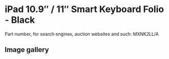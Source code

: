
# iPad 10.9″ / 11″ Smart Keyboard Folio - Black

Part number, for search engines, auction websites and such: MXNK2LL/A

## Image gallery

<div style={{ width: "768px" }}>
  <GalleryComponent
    images={[
      {
        original: "/everysource/MXNK2.png",
        thumbnail: "/everypreview/MXNK2.png",
      },
      {
        original: "/everysource/MXNK2_AV1.png",
        thumbnail: "/everypreview/MXNK2_AV1.png",
      },
      {
        original: "/everysource/MXNK2_AV2.png",
        thumbnail: "/everypreview/MXNK2_AV2.png",
      },
      {
        original: "/everysource/MXNK2_AV3.png",
        thumbnail: "/everypreview/MXNK2_AV3.png",
      },
      {
        original: "/everysource/MXNK2_AV4.png",
        thumbnail: "/everypreview/MXNK2_AV4.png",
      }
    ]}
  />
</div>